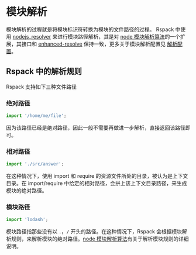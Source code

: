 # 模块解析

模块解析的过程就是将模块标识符转换为模块的文件路径的过程。 Rspack 中使用 [nodejs_resolver](https://github.com/modern-js-dev/nodejs_resolver) 来进行模块路径解析，其是对 [node 模块解析算法](https://nodejs.org/api/modules.html#modules_all_together)的一个扩展，其接口和 [enhanced-resolve](https://github.com/webpack/enhanced-resolve) 保持一致，更多关于模块解析配置见 [解析配置](/config/resolve)。

## Rspack 中的解析规则

Rspack 支持如下三种文件路径

### 绝对路径

```js
import '/home/me/file';
```

因为该路径已经是绝对路径，因此一般不需要再做进一步解析，直接返回该路径即可。

### 相对路径

```js
import './src/answer';
```

在这种情况下，使用 import 和 require 的资源文件所处的目录，被认为是上下文目录。在 import/require 中给定的相对路径，会拼上该上下文目录路径，来生成模块的绝对路径。

### 模块路径

```js
import 'lodash';
```

模块路径指那些没有以 `.`，`/` 开头的路径。在这种情况下，Rspack 会根据模块解析规则，来解析模块的绝对路径。[node 模块解析算法](https://nodejs.org/api/modules.html#modules_all_together)有关于解析模块规则的详细说明。
